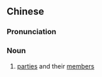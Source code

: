 {{also|党徒}}
==Chinese==
{{zh-forms|s=党徒}}

===Pronunciation===
{{zh-pron
|m=dǎngtú
|cat=n
}}

===Noun===
{{zh-noun}}

# {{lb|zh|derogatory}} [[party|parties]] and their [[member]]s